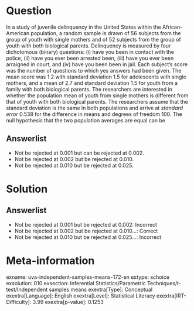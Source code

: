 Question
========

In a study of juvenile delinquency in the United States within the African-American population, a random sample is drawn of 56 subjects from the group of youth with single mothers and of 52 subjects from the group of youth with both biological parents. Delinquency is measured by four dichotomous (binary) questions: (i) have you been in contact with the police, (ii) have you ever been arrested been, (iii) have you ever been arraigned in court, and (iv) have you been been in jail. Each subject's score was the number of questions to which yes answers had been given. The mean score was 1.2 with standard deviation 1.5 for adolescents with single mothers, and a mean of 2.7 and standard deviation 1.5 for youth from a family with both biological parents. The researchers are interested in whether the population mean of youth from single mothers is different from that of youth with both biological parents. The researchers assume that the standard deviation is the same in both populations and arrive at *standard error* 0.538 for the difference in means and degrees of freedom 100. The null hypothesis that the two population averages are equal can be

Answerlist
----------

* Not be rejected at 0.001 but can be rejected at 0.002.
* Not be rejected at 0.002 but be rejected at 0.010.
* Not be rejected at 0.010 but be rejected at 0.025.

Solution
========

Answerlist
----------

* Not be rejected at 0.001 but be rejected at 0.002: Incorrect
* Not be rejected at 0.002 but be rejected at 0.010...: Correct
* Not be rejected at 0.010 but be rejected at 0.025...: Incorrect

Meta-information
================
exname: uva-independent-samples-means-172-en
extype: schoice
exsolution: 010
exsection: Inferential Statistics/Parametric Techniques/t-test/Independent samples means
exextra[Type]: Conceptual
exextra[Language]: English
exextra[Level]: Statistical Literacy
exextra[IRT-Difficulty]: 3.99
exextra[p-value]: 0.1253
